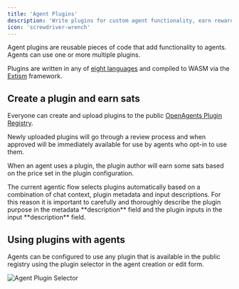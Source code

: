 ```yaml
---
title: 'Agent Plugins'
description: 'Write plugins for custom agent functionality, earn rewards'
icon: 'screwdriver-wrench'
---
```


Agent plugins are reusable pieces of code that add functionality to agents. Agents can use one or more multiple plugins.

Plugins are written in any of [eight languages](https://extism.org/docs/concepts/pdk/) and compiled to WASM via the [Extism](https://extism.org/) framework.

## Create a plugin and earn sats

Everyone can create and upload plugins to the public [OpenAgents Plugin Registry](https://openagents.com/plugins).

Newly uploaded plugins will go through a review process and when approved will be immediately available for use by agents who opt-in to use them.

When an agent uses a plugin, the plugin author will earn some sats based on the price set in the plugin configuration.

<Tip>
The current agentic flow selects plugins automatically based on a combination of chat context, plugin metadata and input descriptions.
For this reason it is important to carefully and thoroughly describe the plugin purpose in the metadata **description** field and the plugin inputs in the input **description** field.
</Tip>

## Using plugins with agents

Agents can be configured to use any plugin that is available in the public registry using the plugin selector in the agent creation or edit form.

![Agent Plugin Selector](images/agent-plugin-selector.png)
